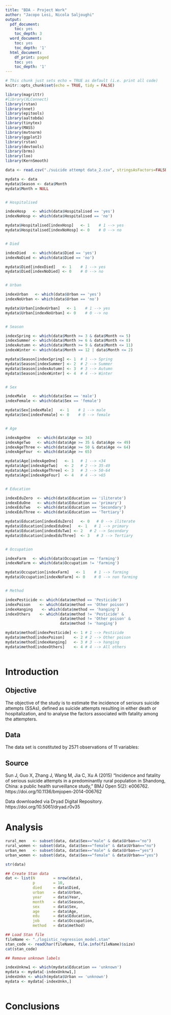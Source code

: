 ```yaml
---
title: "BDA - Project Work"
author: "Jacopo Losi, Nicola Saljoughi"
output:
  pdf_document:
    toc: yes
    toc_depth: 3
  word_document:
    toc: yes
    toc_depth: '1'
  html_document:
    df_print: paged
    toc: yes
    toc_depth: '1'
---
```

```r
# This chunk just sets echo = TRUE as default (i.e. print all code)
knitr::opts_chunk$set(echo = TRUE, tidy = FALSE)

library(magrittr)
#library(XLConnect)
library(rstan)
library(nnet)
library(epitools)
library(aaltobda)
library(tinytex)
library(MASS)
library(mvtnorm)
library(ggplot2)
library(rstan)
library(devtools)
library(brms)
library(loo)
library(KernSmooth)

data <- read.csv("./suicide attempt data_2.csv", stringsAsFactors=FALSE)

```

```r

mydata <- data
mydata$Season <- data$Month
mydata$Month = NULL


# Hospitalised

indexHosp   <- which(data$Hospitalised == 'yes')
indexNoHosp <- which(data$Hospitalised == 'no')

mydata$Hospitalised[indexHosp]   <- 1    # 1 --> yes
mydata$Hospitalised[indexNoHosp] <- 0    # 0 --> no


# Died

indexDied   <- which(data$Died == 'yes')
indexNoDied <- which(data$Died == 'no')

mydata$Died[indexDied]   <- 1    # 1 --> yes
mydata$Died[indexNoDied] <- 0    # 0 --> no


# Urban

indexUrban   <- which(data$Urban == 'yes')
indexNoUrban <- which(data$Urban == 'no')

mydata$Urban[indexUrban]   <- 1    # 1 --> yes
mydata$Urban[indexNoUrban] <- 0    # 0 --> no


# Season

indexSpring <- which(data$Month >= 3 & data$Month <= 5)
indexSummer <- which(data$Month >= 6 & data$Month <= 8)
indexAutumn <- which(data$Month >= 9 & data$Month <= 11)
indexWinter <- which(data$Month == 12 | data$Month <= 2)

mydata$Season[indexSpring] <- 1  # 1 --> Spring
mydata$Season[indexSummer] <- 2  # 2 --> Summer
mydata$Season[indexAutumn] <- 3  # 3 --> Autumn
mydata$Season[indexWinter] <- 4  # 4 --> Winter


# Sex

indexMale   <- which(data$Sex == 'male')
indexFemale <- which(data$Sex == 'female')

mydata$Sex[indexMale]   <- 1    # 1 --> male
mydata$Sex[indexFemale] <- 0    # 0 --> female


# Age

indexAgeOne   <- which(data$Age <= 34) 
indexAgeTwo   <- which(data$Age >= 35 & data$Age <= 49)
indexAgeThree <- which(data$Age >= 50 & data$Age <= 64)
indexAgeFour  <- which(data$Age >= 65)

mydata$Age[indexAgeOne]   <- 1   # 1 --> <34
mydata$Age[indexAgeTwo]   <- 2   # 2 --> 35-49
mydata$Age[indexAgeThree] <- 3   # 3 --> 50-64
mydata$Age[indexAgeFour]  <- 4   # 4 --> >65


# Education

indexEduZero  <- which(data$Education == 'iliterate') 
indexEduOne   <- which(data$Education == 'primary') 
indexEduTwo   <- which(data$Education == 'Secondary')
indexEduThree <- which(data$Education == 'Tertiary')

mydata$Education[indexEduZero]   <- 0   # 0 --> iliterate
mydata$Education[indexEduOne]   <- 1   # 1 --> primary
mydata$Education[indexEduTwo] <- 2   # 2 --> Secondary
mydata$Education[indexEduThree]  <- 3   # 3 --> Tertiary


# Occupation

indexFarm   <- which(data$Occupation == 'farming')
indexNoFarm <- which(data$Occupation != 'farming')

mydata$Occupation[indexFarm]   <- 1    # 1 --> farming
mydata$Occupation[indexNoFarm] <- 0    # 0 --> non farming


# Method 

indexPesticide <- which(data$method == 'Pesticide')
indexPoison    <- which(data$method == 'Other poison')
indexHanging    <- which(data$method == 'hanging')
indexOthers    <- which(data$method != 'Pesticide' &
                        data$method != 'Other poison' &
                        data$method != 'hanging')

mydata$method[indexPesticide] <- 1 # 1 --> Pesticide
mydata$method[indexPoison]    <- 2 # 2 --> Other poison  
mydata$method[indexHanging]   <- 3 # 3 --> hanging
mydata$method[indexOthers]    <- 4 # 4 --> All others

```


```r
```

# Introduction


## Objective

The objective of the study is to estimate the incidence of seriours suicide attempts (SSAs), defined as suicide attempts resulting in either death or hospitalization, and to analyse the factors associated with fatality among the attempters. 

## Data 
The data set is constituted by 2571 observations of 11 variables:
\begin{itemize}
  \item \texttt{Person\_ID}: ID number, $1,...,2571$
  \item \texttt{Hospitalised}: \textit{yes} or \textit{no}
  \item \texttt{Died}: \textit{yes} or \textit{no}
  \item \texttt{Urban}: \textit{yes}, \textit{no} or \textit{unknown}
  \item \texttt{Year}: $2009$, $2010$ or $2011$
  \item \texttt{Month}: $1,...,12$
  \item \texttt{Sex}: \textit{female} or \textit{male}
  \item \texttt{Age}: years
  \item \texttt{Education}: \textit{iliterate}, \textit{primary}, \textit{Secondary}, \textit{Tertiary} or \textit{unknown}
  \item \texttt{Occupation}: one of ten categories
  \item \texttt{method}: one of nine methods
\end{itemize}

## Source

Sun J, Guo X, Zhang J, Wang M, Jia C, Xu A (2015) "Incidence and fatality of serious suicide attempts in a predominantly rural population in Shandong, China: a public health surveillance study," BMJ Open 5(2): e006762. https://doi.org/10.1136/bmjopen-2014-006762

Data downloaded via Dryad Digital Repository. https://doi.org/10.5061/dryad.r0v35


# Analysis

```r

rural_men   <- subset(data, data$Sex=="male" & data$Urban=="no")
rural_women <- subset(data, data$Sex=="female" & data$Urban=="no")
urban_men   <- subset(data, data$Sex=="male" & data$Urban=="yes")
urban_women <- subset(data, data$Sex=="female" & data$Urban=="yes")

```
```r

str(data)

```


```r

## Create Stan data
dat <- list(N        = nrow(data),
            p        = 10,
            died     = data$Died,
            urban    = data$Urban,
            year     = data$Year,
            month    = data$Season,
            sex      = data$Sex,
            age      = data$Age,
            edu      = data$Education,
            job      = data$Occupation,
            method   = data$method)

## Load Stan file
fileName <- "./logistic_regression_model.stan"
stan_code <- readChar(fileName, file.info(fileName)$size)
cat(stan_code)

```


\begin{tabular}{p{13mm} p{10mm} p{25mm} p{20mm} p{25mm} p{35mm} p{20mm} }
\hline
  & \textbf{All SAAs}  &  \textbf{Hospitalised} \newline \textbf{and survived}  &  \textbf{Hospitalised} \newline \textbf{but died}  &  \textbf{Total SSA} \newline \textbf{hospitalisations} & \textbf{SSA deaths without} \newline \textbf{hospitalisation} & \textbf{Total SSA} \newline \textbf{deaths} \\
  \hline
  Urban      &      &      &     &      &      &      \\
  \;\;Female & 149  & 99   & 18  & 117  & 32   & 50   \\
  \;\;Male   & 128  & 65   & 17  & 82   & 46   & 63   \\
  \;\;Both   & 277  & 164  & 35  & 199  & 78   & 113  \\
  Rural      &      &      &     &      &      &      \\
  \;\;Female & 1134 & 598  & 100 & 698  & 436  & 536  \\
  \;\;Male   & 1079 & 474  & 103 & 577  & 502  & 605  \\
  \;\;Both   & 2213 & 1072 & 203 & 1275 & 938  & 1141 \\
  Total      &      &      &     &      &      &      \\
  \;\;Female & 1328 & 741  & 118 & 859  & 469  & 587  \\
  \;\;Male   & 1243 & 574  & 120 & 694  & 549  & 669  \\
  \;\;Both   & 2571 & 1315 & 238 & 1553 & 1018 & 1256 \\
  \hline
  
\end{tabular}


```r

## Remove unknown labels

indexUnknw1 <- which(mydata$Education == 'unknown')
mydata <- mydata[-indexUnknw1,]
indexUnkn <- which(mydata$Urban == 'unknown')
mydata <- mydata[-indexUnkn,]

```

```r


```

# Conclusions

